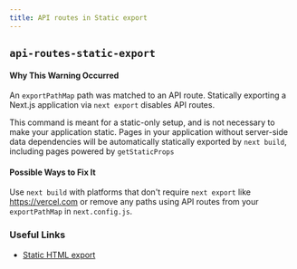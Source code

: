 ```yaml
---
title: API routes in Static export
---
```


## `api-routes-static-export`

#### Why This Warning Occurred

An `exportPathMap` path was matched to an API route. Statically exporting a Next.js application via `next export` disables API routes.

This command is meant for a static-only setup, and is not necessary to make your application static. Pages in your application without server-side data dependencies will be automatically statically exported by `next build`, including pages powered by `getStaticProps`

#### Possible Ways to Fix It

Use `next build` with platforms that don't require `next export` like https://vercel.com or remove any paths using API routes from your `exportPathMap` in `next.config.js`.

### Useful Links

- [Static HTML export](/docs/advanced-features/static-html-export)
